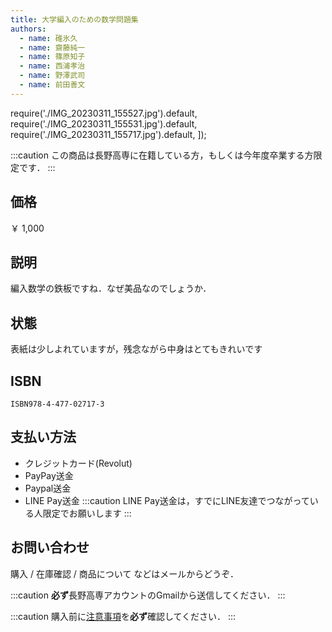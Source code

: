 ```yaml
---
title: 大学編入のための数学問題集
authors:
  - name: 碓氷久
  - name: 齋藤純一
  - name: 篠原知子
  - name: 西浦孝治
  - name: 野澤武司
  - name: 前田善文
---
```

  require('./IMG_20230311_155527.jpg').default,
  require('./IMG_20230311_155531.jpg').default,
  require('./IMG_20230311_155717.jpg').default,
]);


<ImageGallery items={images} />

:::caution
この商品は長野高専に在籍している方，もしくは今年度卒業する方限定です．
:::


## 価格
￥ 1,000

<!--truncate-->

## 説明
編入数学の鉄板ですね．なぜ美品なのでしょうか．

## 状態
表紙は少しよれていますが，残念ながら中身はとてもきれいです

## ISBN
`ISBN978-4-477-02717-3`

## 支払い方法
- クレジットカード(Revolut)
- PayPay送金
- Paypal送金
- LINE Pay送金
  :::caution
  LINE Pay送金は，すでにLINE友達でつながっている人限定でお願いします
  :::

## お問い合わせ
購入 / 在庫確認 / 商品について などはメールからどうぞ．

:::caution
**必ず**長野高専アカウントのGmailから送信してください．
:::

:::caution
購入前に[注意事項](/2023/03/11/ec-like-blog#%E6%B3%A8%E6%84%8F%E4%BA%8B%E9%A0%85)を**必ず**確認してください．
:::


<MailToByButton itemname="大学編入のための数学問題集" />
